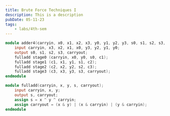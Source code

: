 ```yaml
---
title: Brute Force Techniques I
description: This is a description
pubDate: 05-11-23
tags:
	- labs/4th-sem
---
```


```verilog
module adder4(carryin, x0, x1, x2, x3, y0, y1, y2, y3, s0, s1, s2, s3, carryout);
    input carryin, x3, x2, x1, x0, y3, y2, y1, y0;
    output s0, s1, s2, s3, carryout;
    fulladd stage0 (carryin, x0, y0, s0, c1);
    fulladd stage1 (c1, x1, y1, s1, c2);
    fulladd stage2 (c2, x2, y2, s2, c3);
    fulladd stage3 (c3, x3, y3, s3, carryout);
endmodule

module fulladd(carryin, x, y, s, carryout);
    input carryin, x, y;
    output s, carryout;
    assign s = x ^ y ^ carryin;
    assign carryout = (x & y) | (x & carryin) | (y & carryin);
endmodule
```
